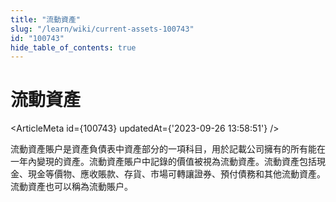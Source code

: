 ```yaml
---
title: "流動資產"
slug: "/learn/wiki/current-assets-100743"
id: "100743"
hide_table_of_contents: true
---
```



# 流動資產

<ArticleMeta id={100743} updatedAt={'2023-09-26 13:58:51'} />
<div className='border-solid border-b border-t-0 my-4 border-[var(--ifm-color-gray-300)]' />

流動資產賬户是資產負債表中資產部分的一項科目，用於記載公司擁有的所有能在一年內變現的資產。流動資產賬户中記錄的價值被視為流動資產。流動資產包括現金、現金等價物、應收賬款、存貨、市場可轉讓證券、預付債務和其他流動資產。流動資產也可以稱為流動賬户。

